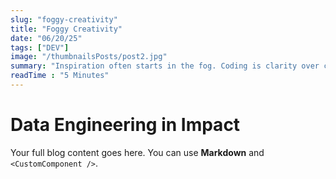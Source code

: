 ```yaml
---
slug: "foggy-creativity"
title: "Foggy Creativity"
date: "06/20/25"
tags: ["DEV"]
image: "/thumbnailsPosts/post2.jpg"
summary: "Inspiration often starts in the fog. Coding is clarity over chaos."
readTime : "5 Minutes"
---
```


# Data Engineering in Impact

Your full blog content goes here. You can use **Markdown** and `<CustomComponent />`.
